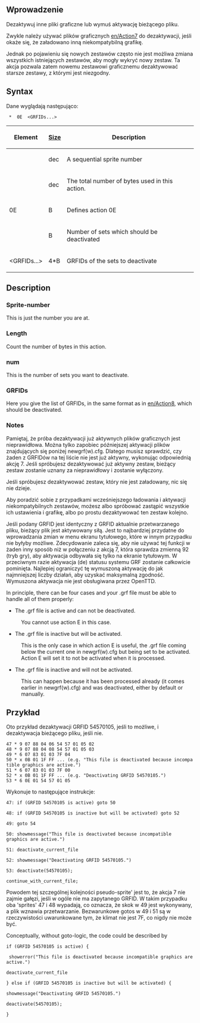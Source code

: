 
<!--{{-}}<br>{{ambox | text = w trakcie edycji.}}-->

== Wprowadzenie ==


Dezaktywuj inne pliki graficzne lub wymuś aktywację bieżącego pliku.


Zwykle należy używać plików graficznych [[en/Action7]] do dezaktywacji, jeśli okaże się, że załadowano inną niekompatybilną grafikę.

Jednak po pojawieniu się nowych zestawów często nie jest możliwa zmiana wszystkich istniejących zestawów, aby mogły wykryć nowy zestaw. Ta akcja pozwala zatem nowemu zestawowi graficznemu dezaktywować starsze zestawy, z którymi jest niezgodny.

== Syntax ==

Dane wyglądają następująco:

 <Sprite-number> * <Length> 0E <num> <GRFIDs...>

{|
!Element!![[en/GRFActionsDetailed|Size]]!!Description

|-
|<Sprite-number>||dec||A sequential sprite number

|-
|<length>||dec||The total number of bytes used in this action.

|-
|0E||B||Defines action 0E

|-
|<num>||B||Number of sets which should be deactivated

|-
|<GRFIDs...>||4*B||GRFIDs of the sets to deactivate
|}

== Description ==

=== Sprite-number ===

This is just the number you are at.

=== Length ===

Count the number of bytes in this action.

=== num ===

This is the number of sets you want to deactivate.

=== GRFIDs ===

Here you give the list of GRFIDs, in the same format as in [[en/Action8]], which should be deactivated.

=== Notes ===

Pamiętaj, że próba dezaktywacji już aktywnych plików graficznych jest nieprawidłowa. Można tylko zapobiec późniejszej aktywacji plików znajdujących się poniżej newgrf(w).cfg. Dlatego musisz sprawdzić, czy żaden z GRFIDów na tej liście nie jest już aktywny, wykonując odpowiednią akcję 7. Jeśli spróbujesz dezaktywować już aktywny zestaw, bieżący zestaw zostanie uznany za nieprawidłowy i zostanie wyłączony.

Jeśli spróbujesz dezaktywować zestaw, który nie jest załadowany, nic się nie dzieje.

Aby poradzić sobie z przypadkami wcześniejszego ładowania i aktywacji niekompatybilnych zestawów, możesz albo spróbować zastąpić wszystkie ich ustawienia i grafikę, albo po prostu dezaktywować ten zestaw kolejno.

{{Page:pl/Extrazi/ottdp|no| }} Jeśli podany GRFID jest identyczny z GRFID aktualnie przetwarzanego pliku, bieżący plik jest aktywowany siłą. Jest to najbardziej przydatne do wprowadzania zmian w menu ekranu tytułowego, które w innym przypadku nie byłyby możliwe. Zdecydowanie zaleca się, aby nie używać tej funkcji w żaden inny sposób niż w połączeniu z akcją 7, która sprawdza zmienną 92 (tryb gry), aby aktywacja odbywała się tylko na ekranie tytułowym. W przeciwnym razie aktywacja (de) statusu systemu GRF zostanie całkowicie pominięta. Najlepiej ograniczyć tę wymuszoną aktywację do jak najmniejszej liczby działań, aby uzyskać maksymalną zgodność. Wymuszona aktywacja nie jest obsługiwana przez OpenTTD.

In principle, there can be four cases and your .grf file must be able to handle all of them properly:
* The .grf file is active and can not be deactivated.
: You cannot use action E in this case.
* The .grf file is inactive but will be activated.
: This is the only case in which action E is useful, the .grf file coming below the current one in newgrf(w).cfg but being set to be activated. Action E will set it to not be activated when it is processed.
* The .grf file is inactive and will not be activated.
: This can happen because it has been processed already (it comes earlier in newgrf(w).cfg) and was deactivated, either by default or manually.

== Przykład ==

Oto przykład dezaktywacji GRFID 54570105, jeśli to możliwe, i dezaktywacja bieżącego pliku, jeśli nie.

 47 * 9 07 88 04 06 54 57 01 05 02
 48 * 9 07 88 04 08 54 57 01 05 03
 49 * 6 07 83 01 03 7F 04
 50 * x 0B 01 1F FF ... (e.g. "This file is deactivated because incompatible graphics are active.")
 51 * 6 07 83 01 03 7F 00
 52 * x 0B 01 1F FF ... (e.g. "Deactivating GRFID 54570105.")
 53 * 6 0E 01 54 57 01 05

Wykonuje to następujące instrukcje:

<pre>47: if (GRFID 54570105 is active) goto 50

48: if (GRFID 54570105 is inactive but will be activated) goto 52

49: goto 54

50: showmessage("This file is deactivated because incompatible graphics are active.")

51: deactivate_current_file

52: showmessage("Deactivating GRFID 54570105.")

53: deactivate(54570105);

continue_with_current_file;</pre>

Powodem tej szczególnej kolejności pseudo-sprite' jest to, że akcja 7 nie zajmie gałęzi, jeśli w ogóle nie ma zapytanego GRFID. W takim przypadku oba 'sprites' 47 i 48 wypadają, co oznacza, że ​​skok w 49 jest wykonywany, a plik wznawia przetwarzanie. Bezwarunkowe gotos w 49 i 51 są w rzeczywistości uwarunkowane tym, że klimat nie jest 7F, co nigdy nie może być.

Conceptually, without goto-logic, the code could be described by

<pre>if (GRFID 54570105 is active) {

 showerror("This file is deactivated because incompatible graphics are active.")

deactivate_current_file

} else if (GRFID 54570105 is inactive but will be activated) {

showmessage("Deactivating GRFID 54570105.")

deactivate(54570105);

}</pre>